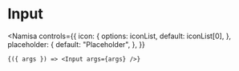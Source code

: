 # Input


<Namisa
    controls={{
        icon: {
            options: iconList,
            default: iconList[0],
        },
        placeholder: {
            default: "Placeholder",
        },
    }}
>
    {({ args }) => <Input args={args} />}
</Namisa>
